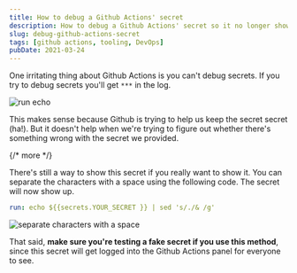 ```yaml
---
title: How to debug a Github Actions' secret
description: How to debug a Github Actions' secret so it no longer shows ***.
slug: debug-github-actions-secret
tags: [github actions, tooling, DevOps]
pubDate: 2021-03-24
---
```


One irritating thing about Github Actions is you can't debug secrets. If you try to debug secrets you'll get `***` in the log.

<Image
  src='/images/2021/debug-github-actions-secret/run-echo.png'
  alt='run echo'
/>

This makes sense because Github is trying to help us keep the secret secret (ha!). But it doesn't help when we're trying to figure out whether there's something wrong with the secret we provided.

{/* more */}

There's still a way to show this secret if you really want to show it. You can separate the characters with a space using the following code. The secret will now show up.

```yaml
run: echo ${{secrets.YOUR_SECRET }} | sed 's/./& /g'
```

<Image
  src='/images/2021/debug-github-actions-secret/separate-characters.png'
  alt='separate characters with a space'
/>

That said, **make sure you're testing a fake secret if you use this method**, since this secret will get logged into the Github Actions panel for everyone to see.
